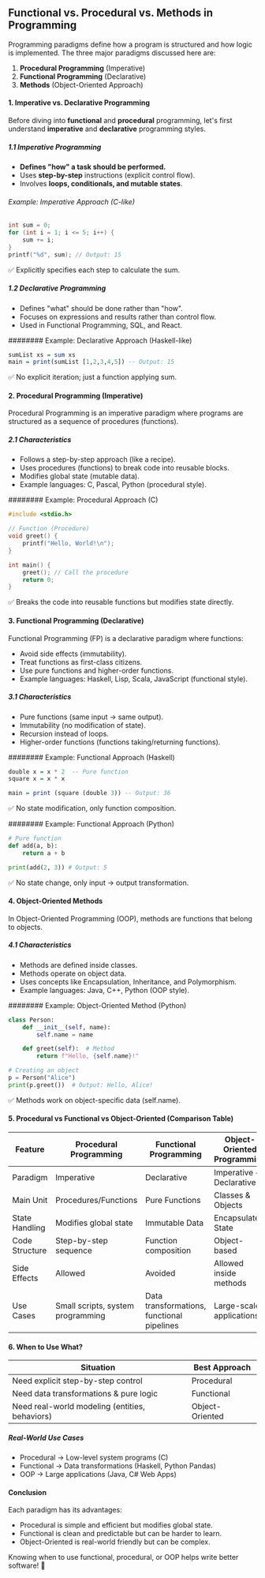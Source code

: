 ## Functional vs. Procedural vs. Methods in Programming

Programming paradigms define how a program is structured and how logic is implemented. The three major paradigms discussed here are:

1. **Procedural Programming** (Imperative)
2. **Functional Programming** (Declarative)
3. **Methods** (Object-Oriented Approach)

#### 1. Imperative vs. Declarative Programming

Before diving into **functional** and **procedural** programming, let's first understand **imperative** and **declarative** programming styles.

##### 1.1 Imperative Programming

- **Defines "how" a task should be performed.**
- Uses **step-by-step** instructions (explicit control flow).
- Involves **loops, conditionals, and mutable states**.

###### Example: Imperative Approach (C-like)

```c
int sum = 0;
for (int i = 1; i <= 5; i++) {
    sum += i;
}
printf("%d", sum); // Output: 15
```

✅ Explicitly specifies each step to calculate the sum.

##### 1.2 Declarative Programming

- Defines "what" should be done rather than "how".
- Focuses on expressions and results rather than control flow.
- Used in Functional Programming, SQL, and React.

######## Example: Declarative Approach (Haskell-like)

```haskell
sumList xs = sum xs
main = print(sumList [1,2,3,4,5]) -- Output: 15
```

✅ No explicit iteration; just a function applying sum.

#### 2. Procedural Programming (Imperative)

Procedural Programming is an imperative paradigm where programs are structured as a sequence of procedures (functions).

##### 2.1 Characteristics

- Follows a step-by-step approach (like a recipe).
- Uses procedures (functions) to break code into reusable blocks.
- Modifies global state (mutable data).
- Example languages: C, Pascal, Python (procedural style).

######## Example: Procedural Approach (C)

```c
#include <stdio.h>

// Function (Procedure)
void greet() {
    printf("Hello, World!\n");
}

int main() {
    greet(); // Call the procedure
    return 0;
}
```

✅ Breaks the code into reusable functions but modifies state directly.

#### 3. Functional Programming (Declarative)

Functional Programming (FP) is a declarative paradigm where functions:

- Avoid side effects (immutability).
- Treat functions as first-class citizens.
- Use pure functions and higher-order functions.
- Example languages: Haskell, Lisp, Scala, JavaScript (functional style).

##### 3.1 Characteristics

- Pure functions (same input → same output).
- Immutability (no modification of state).
- Recursion instead of loops.
- Higher-order functions (functions taking/returning functions).

######## Example: Functional Approach (Haskell)

```haskell
double x = x * 2  -- Pure function
square x = x * x

main = print (square (double 3)) -- Output: 36
```

✅ No state modification, only function composition.

######## Example: Functional Approach (Python)

```python
# Pure function
def add(a, b):
    return a + b

print(add(2, 3)) # Output: 5
```

✅ No state change, only input → output transformation.

#### 4. Object-Oriented Methods

In Object-Oriented Programming (OOP), methods are functions that belong to objects.

##### 4.1 Characteristics

- Methods are defined inside classes.
- Methods operate on object data.
- Uses concepts like Encapsulation, Inheritance, and Polymorphism.
- Example languages: Java, C++, Python (OOP style).

######## Example: Object-Oriented Method (Python)

```python
class Person:
    def __init__(self, name):
        self.name = name

    def greet(self):  # Method
        return f"Hello, {self.name}!"

# Creating an object
p = Person("Alice")
print(p.greet())  # Output: Hello, Alice!
```

✅ Methods work on object-specific data (self.name).

#### 5. Procedural vs Functional vs Object-Oriented (Comparison Table)

| Feature        | Procedural Programming            | Functional Programming                     | Object-Oriented Programming |
| -------------- | --------------------------------- | ------------------------------------------ | --------------------------- |
| Paradigm       | Imperative                        | Declarative                                | Imperative + Declarative    |
| Main Unit      | Procedures/Functions              | Pure Functions                             | Classes & Objects           |
| State Handling | Modifies global state             | Immutable Data                             | Encapsulated State          |
| Code Structure | Step-by-step sequence             | Function composition                       | Object-based                |
| Side Effects   | Allowed                           | Avoided                                    | Allowed inside methods      |
| Use Cases      | Small scripts, system programming | Data transformations, functional pipelines | Large-scale applications    |

#### 6. When to Use What?

| Situation                                      | Best Approach   |
| ---------------------------------------------- | --------------- |
| Need explicit step-by-step control             | Procedural      |
| Need data transformations & pure logic         | Functional      |
| Need real-world modeling (entities, behaviors) | Object-Oriented |

##### Real-World Use Cases

- Procedural → Low-level system programs (C)
- Functional → Data transformations (Haskell, Python Pandas)
- OOP → Large applications (Java, C# Web Apps)

#### Conclusion

Each paradigm has its advantages:

- Procedural is simple and efficient but modifies global state.
- Functional is clean and predictable but can be harder to learn.
- Object-Oriented is real-world friendly but can be complex.

Knowing when to use functional, procedural, or OOP helps write better software! 🚀
